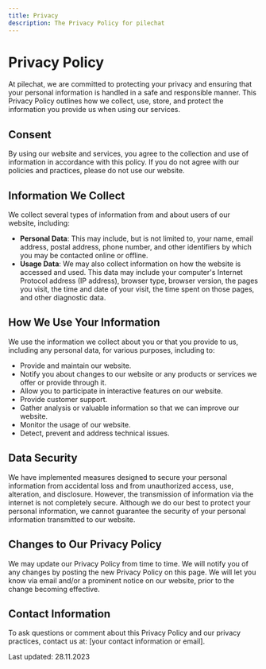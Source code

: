 ```yaml
---
title: Privacy
description: The Privacy Policy for pilechat
---
```


# Privacy Policy

At pilechat, we are committed to protecting your privacy and ensuring that your personal information is handled in a safe and responsible manner. This Privacy Policy outlines how we collect, use, store, and protect the information you provide us when using our services.

## Consent

By using our website and services, you agree to the collection and use of information in accordance with this policy. If you do not agree with our policies and practices, please do not use our website.

## Information We Collect

We collect several types of information from and about users of our website, including:

- **Personal Data**: This may include, but is not limited to, your name, email address, postal address, phone number, and other identifiers by which you may be contacted online or offline.
- **Usage Data**: We may also collect information on how the website is accessed and used. This data may include your computer's Internet Protocol address (IP address), browser type, browser version, the pages you visit, the time and date of your visit, the time spent on those pages, and other diagnostic data.

## How We Use Your Information

We use the information we collect about you or that you provide to us, including any personal data, for various purposes, including to:

- Provide and maintain our website.
- Notify you about changes to our website or any products or services we offer or provide through it.
- Allow you to participate in interactive features on our website.
- Provide customer support.
- Gather analysis or valuable information so that we can improve our website.
- Monitor the usage of our website.
- Detect, prevent and address technical issues.

## Data Security

We have implemented measures designed to secure your personal information from accidental loss and from unauthorized access, use, alteration, and disclosure. However, the transmission of information via the internet is not completely secure. Although we do our best to protect your personal information, we cannot guarantee the security of your personal information transmitted to our website.

## Changes to Our Privacy Policy

We may update our Privacy Policy from time to time. We will notify you of any changes by posting the new Privacy Policy on this page. We will let you know via email and/or a prominent notice on our website, prior to the change becoming effective.

## Contact Information

To ask questions or comment about this Privacy Policy and our privacy practices, contact us at: [your contact information or email].

Last updated: 28.11.2023
